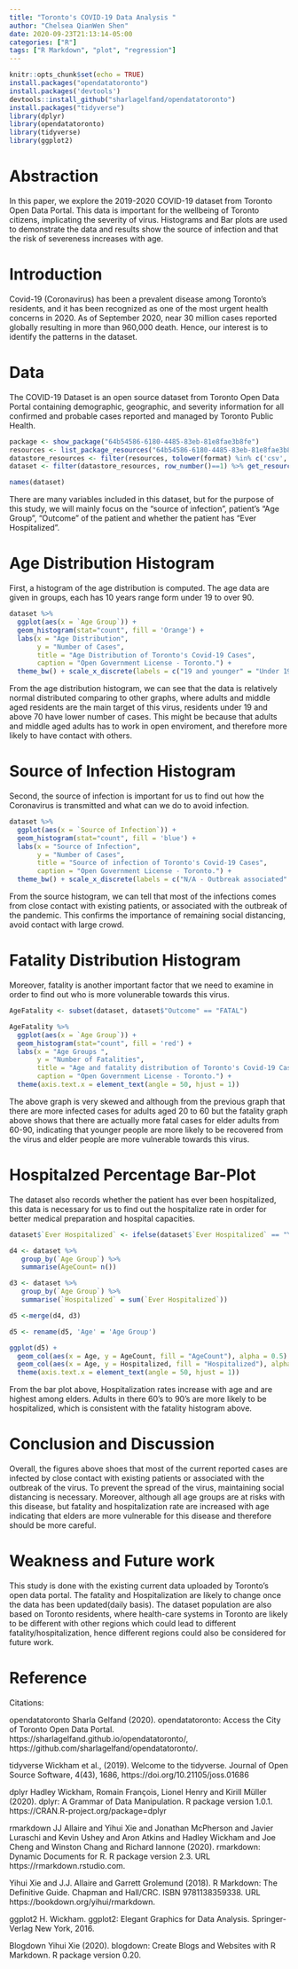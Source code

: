 ```yaml
---
title: "Toronto's COVID-19 Data Analysis "
author: "Chelsea QianWen Shen"
date: 2020-09-23T21:13:14-05:00
categories: ["R"]
tags: ["R Markdown", "plot", "regression"]
---
```


```r
knitr::opts_chunk$set(echo = TRUE)
install.packages("opendatatoronto")
install.packages('devtools')
devtools::install_github("sharlagelfand/opendatatoronto")
install.packages("tidyverse")
library(dplyr)
library(opendatatoronto)
library(tidyverse)
library(ggplot2)
```

# Abstraction

In this paper, we explore the 2019-2020 COVID-19 dataset from Toronto Open Data Portal. This data is important for the wellbeing of Toronto citizens, implicating the severity of virus. Histograms and Bar plots are used to demonstrate the data and results show the source of infection and that the risk of severeness increases with age. 

# Introduction
  
 Covid-19 (Coronavirus) has been a prevalent disease among Toronto’s residents, and it has been recognized as one of the most urgent health concerns in 2020. As of September 2020, near 30 million cases reported globally resulting in more than 960,000 death. Hence, our interest is to identify the patterns in the dataset. 

# Data 

The COVID-19 Dataset is an open source dataset from Toronto Open Data Portal containing
demographic, geographic, and severity information for all confirmed and probable cases 
reported and managed by Toronto Public Health.

```r
package <- show_package("64b54586-6180-4485-83eb-81e8fae3b8fe")
resources <- list_package_resources("64b54586-6180-4485-83eb-81e8fae3b8fe")
datastore_resources <- filter(resources, tolower(format) %in% c('csv', 'geojson'))
dataset <- filter(datastore_resources, row_number()==1) %>% get_resource()
```

```r
names(dataset)
```
There are many variables included in this dataset, but for the purpose of this study, we will mainly focus on the "source of infection", patient's "Age Group", "Outcome" of the patient and whether the patient has "Ever Hospitalized".

# Age Distribution Histogram
First, a histogram of the age distribution is computed. The age data are given in groups, each has 10 years range form under 19  to over 90.

```r
dataset %>% 
  ggplot(aes(x = `Age Group`)) +
  geom_histogram(stat="count", fill = 'Orange') +
  labs(x = "Age Distribution",
       y = "Number of Cases",
       title = "Age Distribution of Toronto's Covid-19 Cases",
       caption = "Open Government License - Toronto.") +
  theme_bw() + scale_x_discrete(labels = c("19 and younger" = "Under 19", "90 and older" = "Over 90",'40 to 49 Years' = '40-49', '20 to 29 Years' = '20-29', '30 to 39 Years' = '30-39', '50 to 59 Years' = '50-59','60 to 69 Years' = '60-69', '70 to 79 Years' = '70-79','80 to 89 Years' = '80-89'))
```
From the age distribution histogram, we can see that the data is relatively normal
distributed comparing to other graphs, where adults and middle aged residents are 
the main target of this virus, residents under 19 and above 70 have lower number of cases.
This might be because that adults and middle aged adults has to work in open enviroment, and therefore more likely to have contact with others. 

# Source of Infection Histogram

Second, the source of infection is important for us to find out how the Coronavirus is transmitted and what can we do to avoid infection.

```r
dataset %>% 
  ggplot(aes(x = `Source of Infection`)) +
  geom_histogram(stat="count", fill = 'blue') +
  labs(x = "Source of Infection",
       y = "Number of Cases",
       title = "Source of infection of Toronto's Covid-19 Cases",
       caption = "Open Government License - Toronto.") +
  theme_bw() + scale_x_discrete(labels = c("N/A - Outbreak associated" = "Outbreak" ))
```

From the source histogram, we can tell that most of the infections comes from close contact with existing patients, or associated with the outbreak of the pandemic. This confirms the importance of remaining social distancing, avoid contact with large crowd.

# Fatality Distribution Histogram

Moreover, fatality is another important factor that we need to examine in order to find out who is more volunerable towards this virus.

```r

AgeFatality <- subset(dataset, dataset$"Outcome" == "FATAL")

AgeFatality %>% 
  ggplot(aes(x = `Age Group`)) +
  geom_histogram(stat="count", fill = 'red') +
  labs(x = "Age Groups ",
       y = "Number of Fatalities",
       title = "Age and fatality distribution of Toronto's Covid-19 Cases",
       caption = "Open Government License - Toronto.") +
  theme(axis.text.x = element_text(angle = 50, hjust = 1))
```

The above graph is very skewed and although from the previous graph that there are more infected cases for adults aged 20 to 60 but the fatality graph above shows that there are actually more fatal cases for elder adults from 60-90, indicating that younger people are more likely to be recovered from the virus and elder people are more vulnerable towards this virus.

# Hospitalzed Percentage Bar-Plot

The dataset also records whether the patient has ever been hospitalized, this data is necessary for us to find out the hospitalize rate in order for better medical preparation and hospital capacities.

```r

dataset$`Ever Hospitalized` <- ifelse(dataset$`Ever Hospitalized` == "Yes", 1, 0)

d4 <- dataset %>% 
   group_by(`Age Group`) %>% 
   summarise(AgeCount= n())

d3 <- dataset %>%
   group_by(`Age Group`) %>% 
   summarise(`Hospitalized` = sum(`Ever Hospitalized`))

d5 <-merge(d4, d3)

d5 <- rename(d5, 'Age' = 'Age Group')

ggplot(d5) +
  geom_col(aes(x = Age, y = AgeCount, fill = "AgeCount"), alpha = 0.5) +
  geom_col(aes(x = Age, y = Hospitalized, fill = "Hospitalized"), alpha = 0.5) +
  theme(axis.text.x = element_text(angle = 50, hjust = 1))
```

From the bar plot above, Hospitalization rates increase with age and are highest among elders. Adults in there 60's to 90's are more likely to be hospitalized, which is consistent with the fatality histogram above. 


# Conclusion and Discussion
Overall, the figures above shoes that most of the current reported cases are infected by close contact with existing patients or associated with the outbreak of the virus. To prevent the spread of the virus, maintaining social distancing is necessary. Moreover, although all age groups are at risks with this disease, but fatality and hospitalization rate are increased with age indicating that elders are more vulnerable for this disease and therefore should be more careful. 


# Weakness and Future work
This study is done with the existing current data uploaded by Toronto's open data portal. The fatality and Hospitalization are likely to change once the data has been updated(daily basis). The dataset population are also based on Toronto residents, where health-care systems in Toronto are likely to be different with other regions which could lead to different fatality/hospitalization, hence different regions could also be considered for future work. 

# Reference

Citations:

  opendatatoronto
  Sharla Gelfand (2020). opendatatoronto: Access the City of Toronto Open
  Data Portal. https://sharlagelfand.github.io/opendatatoronto/,
  https://github.com/sharlagelfand/opendatatoronto/.
  
  tidyverse
  Wickham et al., (2019). Welcome to the tidyverse. 
  Journal of Open Source Software, 4(43), 1686, 
  https://doi.org/10.21105/joss.01686
  
  dplyr
  Hadley Wickham, Romain François, Lionel Henry and Kirill Müller (2020). 
  dplyr: A Grammar of Data Manipulation. R package version 1.0.1.
  https://CRAN.R-project.org/package=dplyr
  
  rmarkdown
  JJ Allaire and Yihui Xie and Jonathan McPherson and Javier Luraschi and Kevin Ushey and Aron Atkins 
  and Hadley Wickham and Joe Cheng and Winston Chang and Richard Iannone (2020). 
  rmarkdown: Dynamic Documents for R. R package version 2.3. 
  URL https://rmarkdown.rstudio.com.

  Yihui Xie and J.J. Allaire and Garrett Grolemund (2018). R Markdown: 
  The Definitive Guide. Chapman and Hall/CRC. ISBN 9781138359338. 
  URL https://bookdown.org/yihui/rmarkdown.

  ggplot2
  H. Wickham. ggplot2: Elegant Graphics for Data Analysis. Springer-Verlag New York, 2016.
  
  Blogdown
  Yihui Xie (2020). blogdown: Create Blogs and Websites
  with R Markdown. R package version 0.20.


